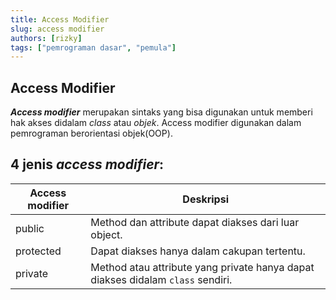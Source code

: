```yaml
---
title: Access Modifier
slug: access modifier
authors: [rizky]
tags: ["pemrograman dasar", "pemula"]
---
```


## Access Modifier

_**Access modifier**_ merupakan sintaks yang bisa digunakan untuk memberi hak akses didalam _class_ atau _objek_. Access modifier digunakan dalam pemrograman berorientasi objek(OOP).

<!--truncate-->

## 4 jenis _access modifier_:

| Access modifier | Deskripsi                                                                       |
| --------------- | ------------------------------------------------------------------------------- |
| public          | Method dan attribute dapat diakses dari luar object.                            |
| protected       | Dapat diakses hanya dalam cakupan tertentu.                                     |
| private         | Method atau attribute yang private hanya dapat diakses didalam `class` sendiri. |
